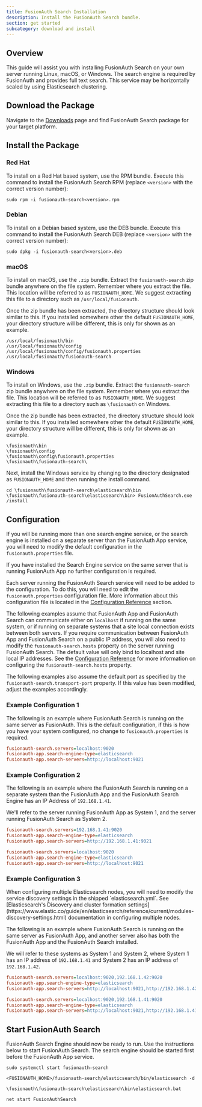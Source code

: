 ```yaml
---
title: FusionAuth Search Installation
description: Install the FusionAuth Search bundle.
section: get started
subcategory: download and install
---
```


## Overview

This guide will assist you with installing FusionAuth Search on your own server running Linux, macOS, or Windows. The search engine
is required by FusionAuth and provides full text search. This service may be horizontally scaled by using Elasticsearch clustering.

## Download the Package

Navigate to the [Downloads](/download/) page and find FusionAuth Search package for your target platform.

## Install the Package

### Red Hat

To install on a Red Hat based system, use the RPM bundle. Execute this command to install the FusionAuth Search RPM (replace `<version>` with
 the correct version number):

```shell
sudo rpm -i fusionauth-search<version>.rpm
```

### Debian

To install on a Debian based system, use the DEB bundle. Execute this command to install the FusionAuth Search DEB (replace `<version>` with
 the correct version number):

```shell
sudo dpkg -i fusionauth-search<version>.deb
```

### macOS

To install on macOS, use the `.zip` bundle. Extract the `fusionauth-search` zip bundle anywhere on the file system. Remember where you extract the file.
 This location will be referred to as `FUSIONAUTH_HOME`. We suggest extracting this file to a directory such as `/usr/local/fusionauth`.

Once the zip bundle has been extracted, the directory structure should look similar to this. If you installed somewhere other the default `FUSIONAUTH_HOME`,
 your directory structure will be different, this is only for shown as an example.

```shell
/usr/local/fusionauth/bin
/usr/local/fusionauth/config
/usr/local/fusionauth/config/fusionauth.properties
/usr/local/fusionauth/fusionauth-search
```

### Windows

To install on Windows, use the `.zip` bundle. Extract the `fusionauth-search` zip bundle anywhere on the file system. Remember where you extract
 the file. This location will be referred to as `FUSIONAUTH_HOME`. We suggest extracting this file to a directory such as `\fusionauth` on Windows.

Once the zip bundle has been extracted, the directory structure should look similar to this. If you installed somewhere other the default `FUSIONAUTH_HOME`,
 your directory structure will be different, this is only for shown as an example.

```
\fusionauth\bin
\fusionauth\config
\fusionauth\config\fusionauth.properties
\fusionauth\fusionauth-search\
```

Next, install the Windows service by changing to the directory designated as `FUSIONAUTH_HOME` and then running the install command.

```
cd \fusionauth\fusionauth-search\elasticsearch\bin
\fusionauth\fusionauth-search\elasticsearch\bin> FusionAuthSearch.exe /install
```

## Configuration

If you will be running more than one search engine service, or the search engine is installed on a separate server than the FusionAuth App service,
you will need to modify the default configuration in the `fusionauth.properties` file.

If you have installed the Search Engine service on the same server that is running FusionAuth App no further configuration is required.

Each server running the FusionAuth Search service will need to be added to the configuration. To do this, you will need to edit the
`fusionauth.properties` configuration file. More information about this configuration file is located in the [Configuration Reference](/docs/reference/configuration) section.

The following examples assume that FusionAuth App and FusionAuth Search can communicate either on `localhost` if running on the same
system, or if running on separate systems that a site local connection exists between both servers. If you require communication between
FusionAuth App and FusionAuth Search on a public IP address, you will also need to modify the `fusionauth-search.hosts` property
on the server running FusionAuth Search. The default value will only bind to localhost and site local IP addresses. See the
[Configuration Reference](/docs/reference/configuration) for more information on configuring the `fusionauth-search.hosts` property.

The following examples also assume the default port as specified by the `fusionauth-search.transport-port` property. If this value has been
modified, adjust the examples accordingly.


### Example Configuration 1
The following is an example where FusionAuth Search is running on the same server as FusionAuth. This is the default configuration,
if this is how you have your system configured, no change to `fusionauth.properties` is required.

```ini title="fusionauth.properties"
fusionauth-search.servers=localhost:9020
fusionauth-app.search-engine-type=elasticsearch
fusionauth-app.search-servers=http://localhost:9021
```


### Example Configuration 2
The following is an example where the FusionAuth Search is running on a separate system than the FusionAuth App and the FusionAuth
Search Engine has an IP Address of `192.168.1.41`.

We'll refer to the server running FusionAuth App as System 1, and the server running FusionAuth Search as System 2.

```ini title="fusionauth.properties on System 1"
fusionauth-search.servers=192.168.1.41:9020
fusionauth-app.search-engine-type=elasticsearch
fusionauth-app.search-servers=http://192.168.1.41:9021
```

```ini title="fusionauth.properties on System 2"
fusionauth-search.servers=localhost:9020
fusionauth-app.search-engine-type=elasticsearch
fusionauth-app.search-servers=http://localhost:9021
```

### Example Configuration 3
<Aside type="note">
When configuring multiple Elasticsearch nodes, you will need to modify the service discovery settings in the shipped `elasticsearch.yml`.  See [Elasticsearch's Discovery and cluster formation settings](https://www.elastic.co/guide/en/elasticsearch/reference/current/modules-discovery-settings.html) documentation in configuring multiple nodes.
</Aside>

The following is an example where FusionAuth Search is running on the same server as FusionAuth App, and another server also has
both the FusionAuth App and the FusionAuth Search installed.

We will refer to these systems as System 1 and System 2, where System 1 has an IP address of `192.168.1.41` and System 2 has an IP address
of `192.168.1.42`.


```ini title="fusionauth.properties on System 1"
fusionauth-search.servers=localhost:9020,192.168.1.42:9020
fusionauth-app.search-engine-type=elasticsearch
fusionauth-app.search-servers=http://localhost:9021,http://192.168.1.42:9021
```

```ini title="fusionauth.properties on System 2"
fusionauth-search.servers=localhost:9020,192.168.1.41:9020
fusionauth-app.search-engine-type=elasticsearch
fusionauth-app.search-servers=http://localhost:9021,http://192.168.1.41:9021
```

## Start FusionAuth Search

FusionAuth Search Engine should now be ready to run. Use the instructions below to start FusionAuth Search. The search engine should be started
first before the FusionAuth App service.

```shell title="Linux (RPM or DEB package)"
sudo systemctl start fusionauth-search
```

```shell title="macOS (ZIP package)"
<FUSIONAUTH_HOME>/fusionauth-search/elasticsearch/bin/elasticsearch -d
```

``` title="Windows (ZIP package)"
\fusionauth\fusionauth-search\elasticsearch\bin\elasticsearch.bat
```

``` title="Windows Service"
net start FusionAuthSearch
```
